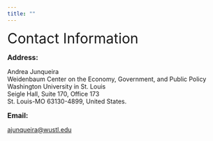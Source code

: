 ```yaml
---
title: ""
---
```


<font size="6"> Contact Information</font>

<font size="3"> **Address:** </font>

<p>Andrea Junqueira<br>
Weidenbaum Center on the Economy, Government, and Public Policy<br>
Washington University in St. Louis<br>
Seigle Hall, Suite 170, Office 173<br>
St. Louis-MO 63130-4899, United States.</p>

<font size="3"> **Email:** </font>

<ajunqueira@wustl.edu>